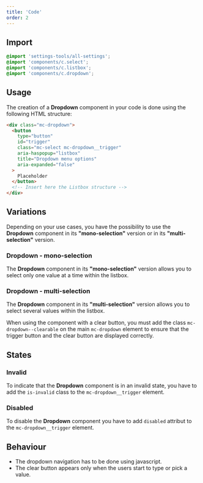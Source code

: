 ```yaml
---
title: 'Code'
order: 2
---
```


## Import

```scss
@import 'settings-tools/all-settings';
@import 'components/c.select';
@import 'components/c.listbox';
@import 'components/c.dropdown';
```

## Usage

The creation of a **Dropdown** component in your code is done using the following HTML structure:

```HTML
<div class="mc-dropdown">
  <button
    type="button"
    id="trigger"
    class="mc-select mc-dropdown__trigger"
    aria-haspopup="listbox"
    title="Dropdown menu options"
    aria-expanded="false"
  >
    Placeholder
  </button>
  <!-- Insert here the Listbox structure -->
</div>
```

## Variations

Depending on your use cases, you have the possibility to use the **Dropdown** component in its **"mono-selection"** version or in its **"multi-selection"** version.

### Dropdown - mono-selection

The **Dropdown** component in its **"mono-selection"** version allows you to select only one value at a time within the listbox.

<Story id="form-dropdown--default" />

### Dropdown - multi-selection

The **Dropdown** component in its **"multi-selection"** version allows you to select several values within the listbox.

<Story id="form-dropdown--multi-select" />

<Highlight>

When using the component with a clear button, you must add the class `mc-dropdown--clearable` on the main `mc-dropdown` element to ensure that the trigger button and the clear button are displayed correctly.

</Highlight>

## States

### Invalid

To indicate that the **Dropdown** component is in an invalid state, you have to add the `is-invalid` class to the `mc-dropdown__trigger` element.

<Story id="form-dropdown--state-invalid" />

### Disabled

To disable the **Dropdown** component you have to add `disabled` attribut to the `mc-dropdown__trigger` element.

<Story id="form-dropdown--state-disabled" />

## Behaviour

<Highlight theme="warning">

- The dropdown navigation has to be done using javascript.
- The clear button appears only when the users start to type or pick a value.

</Highlight>

